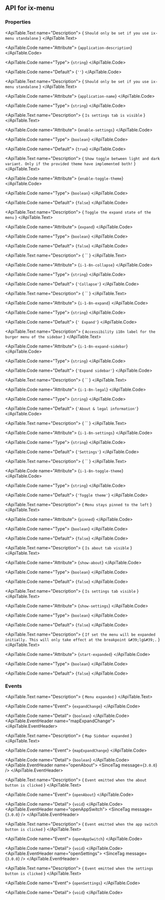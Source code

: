 
## API for ix-menu

### Properties

<ApiTable id="property-applicationDescription">
  <ApiTable.PropertyHeader name="applicationDescription" singleFramework="">
  </ApiTable.PropertyHeader>

  <ApiTable.Text name="Description">
    { `Should only be set if you use ix-menu standalone` }
  </ApiTable.Text>

  <ApiTable.Code name="Attribute">
    {`application-description`}
  </ApiTable.Code>

  <ApiTable.Code name="Type">
   {`string`}
  </ApiTable.Code>

  <ApiTable.Code name="Default">
    {`''`}
  </ApiTable.Code>

</ApiTable>
<ApiTable id="property-applicationName">
  <ApiTable.PropertyHeader name="applicationName" singleFramework="">
  </ApiTable.PropertyHeader>

  <ApiTable.Text name="Description">
    { `Should only be set if you use ix-menu standalone` }
  </ApiTable.Text>

  <ApiTable.Code name="Attribute">
    {`application-name`}
  </ApiTable.Code>

  <ApiTable.Code name="Type">
   {`string`}
  </ApiTable.Code>


</ApiTable>
<ApiTable id="property-enableSettings">
  <ApiTable.PropertyHeader name="enableSettings" singleFramework="">
  </ApiTable.PropertyHeader>

  <ApiTable.Text name="Description">
    { `Is settings tab is visible` }
  </ApiTable.Text>

  <ApiTable.Code name="Attribute">
    {`enable-settings`}
  </ApiTable.Code>

  <ApiTable.Code name="Type">
   {`boolean`}
  </ApiTable.Code>

  <ApiTable.Code name="Default">
    {`true`}
  </ApiTable.Code>

</ApiTable>
<ApiTable id="property-enableToggleTheme">
  <ApiTable.PropertyHeader name="enableToggleTheme" singleFramework="">
  </ApiTable.PropertyHeader>

  <ApiTable.Text name="Description">
    { `Show toggle between light and dark variant. Only if the provided theme have implemented both!` }
  </ApiTable.Text>

  <ApiTable.Code name="Attribute">
    {`enable-toggle-theme`}
  </ApiTable.Code>

  <ApiTable.Code name="Type">
   {`boolean`}
  </ApiTable.Code>

  <ApiTable.Code name="Default">
    {`false`}
  </ApiTable.Code>

</ApiTable>
<ApiTable id="property-expand">
  <ApiTable.PropertyHeader name="expand" singleFramework="">
  </ApiTable.PropertyHeader>

  <ApiTable.Text name="Description">
    { `Toggle the expand state of the menu` }
  </ApiTable.Text>

  <ApiTable.Code name="Attribute">
    {`expand`}
  </ApiTable.Code>

  <ApiTable.Code name="Type">
   {`boolean`}
  </ApiTable.Code>

  <ApiTable.Code name="Default">
    {`false`}
  </ApiTable.Code>

</ApiTable>
<ApiTable id="property-i18nCollapse">
  <ApiTable.PropertyHeader name="i18nCollapse" singleFramework="">
  </ApiTable.PropertyHeader>

  <ApiTable.Text name="Description">
    { `` }
  </ApiTable.Text>

  <ApiTable.Code name="Attribute">
    {`i-1-8n-collapse`}
  </ApiTable.Code>

  <ApiTable.Code name="Type">
   {`string`}
  </ApiTable.Code>

  <ApiTable.Code name="Default">
    {`'Collapse'`}
  </ApiTable.Code>

</ApiTable>
<ApiTable id="property-i18nExpand">
  <ApiTable.PropertyHeader name="i18nExpand" singleFramework="">
  </ApiTable.PropertyHeader>

  <ApiTable.Text name="Description">
    { `` }
  </ApiTable.Text>

  <ApiTable.Code name="Attribute">
    {`i-1-8n-expand`}
  </ApiTable.Code>

  <ApiTable.Code name="Type">
   {`string`}
  </ApiTable.Code>

  <ApiTable.Code name="Default">
    {`' Expand'`}
  </ApiTable.Code>

</ApiTable>
<ApiTable id="property-i18nExpandSidebar">
  <ApiTable.PropertyHeader name="i18nExpandSidebar" singleFramework="">
  </ApiTable.PropertyHeader>

  <ApiTable.Text name="Description">
    { `Accessibility i18n label for the burger menu of the sidebar` }
  </ApiTable.Text>

  <ApiTable.Code name="Attribute">
    {`i-1-8n-expand-sidebar`}
  </ApiTable.Code>

  <ApiTable.Code name="Type">
   {`string`}
  </ApiTable.Code>

  <ApiTable.Code name="Default">
    {`'Expand sidebar'`}
  </ApiTable.Code>

</ApiTable>
<ApiTable id="property-i18nLegal">
  <ApiTable.PropertyHeader name="i18nLegal" singleFramework="">
  </ApiTable.PropertyHeader>

  <ApiTable.Text name="Description">
    { `` }
  </ApiTable.Text>

  <ApiTable.Code name="Attribute">
    {`i-1-8n-legal`}
  </ApiTable.Code>

  <ApiTable.Code name="Type">
   {`string`}
  </ApiTable.Code>

  <ApiTable.Code name="Default">
    {`'About & legal information'`}
  </ApiTable.Code>

</ApiTable>
<ApiTable id="property-i18nSettings">
  <ApiTable.PropertyHeader name="i18nSettings" singleFramework="">
  </ApiTable.PropertyHeader>

  <ApiTable.Text name="Description">
    { `` }
  </ApiTable.Text>

  <ApiTable.Code name="Attribute">
    {`i-1-8n-settings`}
  </ApiTable.Code>

  <ApiTable.Code name="Type">
   {`string`}
  </ApiTable.Code>

  <ApiTable.Code name="Default">
    {`'Settings'`}
  </ApiTable.Code>

</ApiTable>
<ApiTable id="property-i18nToggleTheme">
  <ApiTable.PropertyHeader name="i18nToggleTheme" singleFramework="">
  </ApiTable.PropertyHeader>

  <ApiTable.Text name="Description">
    { `` }
  </ApiTable.Text>

  <ApiTable.Code name="Attribute">
    {`i-1-8n-toggle-theme`}
  </ApiTable.Code>

  <ApiTable.Code name="Type">
   {`string`}
  </ApiTable.Code>

  <ApiTable.Code name="Default">
    {`'Toggle theme'`}
  </ApiTable.Code>

</ApiTable>
<ApiTable id="property-pinned">
  <ApiTable.PropertyHeader name="pinned" singleFramework="">
  </ApiTable.PropertyHeader>

  <ApiTable.Text name="Description">
    { `Menu stays pinned to the left` }
  </ApiTable.Text>

  <ApiTable.Code name="Attribute">
    {`pinned`}
  </ApiTable.Code>

  <ApiTable.Code name="Type">
   {`boolean`}
  </ApiTable.Code>

  <ApiTable.Code name="Default">
    {`false`}
  </ApiTable.Code>

</ApiTable>
<ApiTable id="property-showAbout">
  <ApiTable.PropertyHeader name="showAbout" singleFramework="">
  </ApiTable.PropertyHeader>

  <ApiTable.Text name="Description">
    { `Is about tab visible` }
  </ApiTable.Text>

  <ApiTable.Code name="Attribute">
    {`show-about`}
  </ApiTable.Code>

  <ApiTable.Code name="Type">
   {`boolean`}
  </ApiTable.Code>

  <ApiTable.Code name="Default">
    {`false`}
  </ApiTable.Code>

</ApiTable>
<ApiTable id="property-showSettings">
  <ApiTable.PropertyHeader name="showSettings" singleFramework="">
  </ApiTable.PropertyHeader>

  <ApiTable.Text name="Description">
    { `Is settings tab visible` }
  </ApiTable.Text>

  <ApiTable.Code name="Attribute">
    {`show-settings`}
  </ApiTable.Code>

  <ApiTable.Code name="Type">
   {`boolean`}
  </ApiTable.Code>

  <ApiTable.Code name="Default">
    {`false`}
  </ApiTable.Code>

</ApiTable>
<ApiTable id="property-startExpanded">
  <ApiTable.PropertyHeader name="startExpanded" singleFramework="">
  </ApiTable.PropertyHeader>

  <ApiTable.Text name="Description">
    { `If set the menu will be expanded initially. This will only take effect at the breakpoint &#39;lg&#39;.` }
  </ApiTable.Text>

  <ApiTable.Code name="Attribute">
    {`start-expanded`}
  </ApiTable.Code>

  <ApiTable.Code name="Type">
   {`boolean`}
  </ApiTable.Code>

  <ApiTable.Code name="Default">
    {`false`}
  </ApiTable.Code>

</ApiTable>


### Events

<ApiTable id="event-expandChange">
  <ApiTable.EventHeader name="expandChange">
  </ApiTable.EventHeader>

  <ApiTable.Text name="Description">
    { `Menu expanded` }
  </ApiTable.Text>

  <ApiTable.Code name="Event">
    {`expandChange`}
  </ApiTable.Code>

  <ApiTable.Code name="Detail">
    {`boolean`}
  </ApiTable.Code>
</ApiTable>
<ApiTable id="event-mapExpandChange">
  <ApiTable.EventHeader name="mapExpandChange">
  </ApiTable.EventHeader>

  <ApiTable.Text name="Description">
    { `Map Sidebar expanded` }
  </ApiTable.Text>

  <ApiTable.Code name="Event">
    {`mapExpandChange`}
  </ApiTable.Code>

  <ApiTable.Code name="Detail">
    {`boolean`}
  </ApiTable.Code>
</ApiTable>
<ApiTable id="event-openAbout">
  <ApiTable.EventHeader name="openAbout">
      <SinceTag message={`3.0.0`} />
  </ApiTable.EventHeader>

  <ApiTable.Text name="Description">
    { `Event emitted when the about button is clicked` }
  </ApiTable.Text>

  <ApiTable.Code name="Event">
    {`openAbout`}
  </ApiTable.Code>

  <ApiTable.Code name="Detail">
    {`void`}
  </ApiTable.Code>
</ApiTable>
<ApiTable id="event-openAppSwitch">
  <ApiTable.EventHeader name="openAppSwitch">
      <SinceTag message={`3.0.0`} />
  </ApiTable.EventHeader>

  <ApiTable.Text name="Description">
    { `Event emitted when the app switch button is clicked` }
  </ApiTable.Text>

  <ApiTable.Code name="Event">
    {`openAppSwitch`}
  </ApiTable.Code>

  <ApiTable.Code name="Detail">
    {`void`}
  </ApiTable.Code>
</ApiTable>
<ApiTable id="event-openSettings">
  <ApiTable.EventHeader name="openSettings">
      <SinceTag message={`3.0.0`} />
  </ApiTable.EventHeader>

  <ApiTable.Text name="Description">
    { `Event emitted when the settings button is clicked` }
  </ApiTable.Text>

  <ApiTable.Code name="Event">
    {`openSettings`}
  </ApiTable.Code>

  <ApiTable.Code name="Detail">
    {`void`}
  </ApiTable.Code>
</ApiTable>


